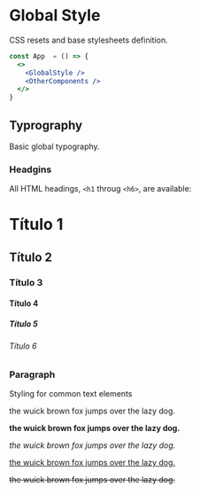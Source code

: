 
<Meta title="Styles/GlobalStyle" component={GlobalStyle}/>

# Global Style

CSS resets and base stylesheets definition.

```jsx
const App  = () => {
  <>
    <GlobalStyle />
    <OtherComponents />
  </>
}
```

## Typrography

Basic global typography.

### Headgins

All HTML headings, `<h1` throug `<h6>`, are available:

<Preview>
	<Story name='Headings'>
		<div>
			<h1> Título 1 </h1>
			<h2> Título 2 </h2>
			<h3> Título 3 </h3>
			<h4> Título 4 </h4>
			<h5> Título 5 </h5>
			<h6> Título 6 </h6>
		</div>
	</Story>
</Preview>


### Paragraph

Styling for common text elements

<Preview>
	<Story name='Paragraph'>
		<div>
			<p> the wuick brown fox jumps over the lazy dog.</p>
		</div>
		<div>
			<p>
			  <strong> the wuick brown fox jumps over the lazy dog. </strong>
			</p>
		</div>
		<div>
			<p>
			  <em> the wuick brown fox jumps over the lazy dog. </em>
			</p>
		</div>
		<div>
			<p>
			  <u> the wuick brown fox jumps over the lazy dog. </u>
			</p>
		</div>
		<div>
			<p>
			  <s> the wuick brown fox jumps over the lazy dog. </s>
			</p>
		</div>
	</Story>
</Preview>

